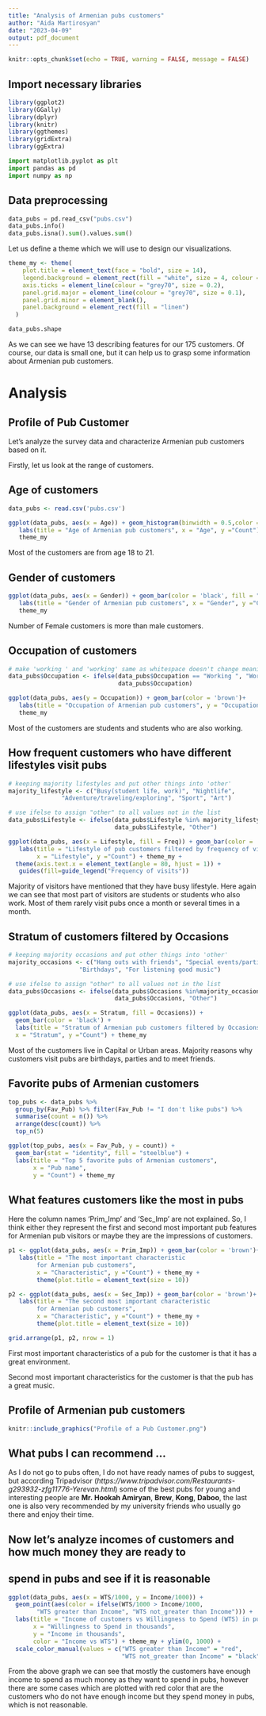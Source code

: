 ```yaml
---
title: "Analysis of Armenian pubs customers"
author: "Aida Martirosyan"
date: "2023-04-09"
output: pdf_document
---
```


```r
knitr::opts_chunk$set(echo = TRUE, warning = FALSE, message = FALSE)
```

## Import necessary libraries

```r
library(ggplot2)
library(GGally)
library(dplyr)
library(knitr)
library(ggthemes)
library(gridExtra)
library(ggExtra)
```

```python
import matplotlib.pyplot as plt
import pandas as pd
import numpy as np
```

## Data preprocessing

```python
data_pubs = pd.read_csv("pubs.csv")
data_pubs.info()
data_pubs.isna().sum().values.sum()
```

Let us define a theme which we will use to design our visualizations.

```r
theme_my <- theme(
    plot.title = element_text(face = "bold", size = 14),
    legend.background = element_rect(fill = "white", size = 4, colour = "white"),
    axis.ticks = element_line(colour = "grey70", size = 0.2),
    panel.grid.major = element_line(colour = "grey70", size = 0.1),
    panel.grid.minor = element_blank(),
    panel.background = element_rect(fill = "linen")
  )
```

```python
data_pubs.shape
```
As we can see we have 13 describing features for our 175 customers. Of course, 
our data is small one, but it can help us to grasp some information about 
Armenian pub customers.

# Analysis

## Profile of Pub Customer 

Let's analyze the survey data and characterize Armenian pub customers based on 
it.

Firstly, let us look at the range of customers.

## Age of customers

```r
data_pubs <- read.csv('pubs.csv')
```


```r
ggplot(data_pubs, aes(x = Age)) + geom_histogram(binwidth = 0.5,color ='brown') +
   labs(title = "Age of Armenian pub customers", x = "Age", y ="Count") +
   theme_my
```
Most of the customers are from age 18 to 21. 

## Gender of customers

```r
ggplot(data_pubs, aes(x = Gender)) + geom_bar(color = 'black', fill = "gray")+
   labs(title = "Gender of Armenian pub customers", x = "Gender", y ="Count") +
   theme_my
```
Number of Female customers is more than male customers.

## Occupation of customers

```r
# make 'working ' and 'working' same as whitespace doesn't change meaning
data_pubs$Occupation <- ifelse(data_pubs$Occupation == "Working ", "Working", 
                               data_pubs$Occupation)

ggplot(data_pubs, aes(y = Occupation)) + geom_bar(color = 'brown')+
   labs(title = "Occupation of Armenian pub customers", y = "Occupation", x ="Count") +
   theme_my
```
Most of the customers are students and students who are also working.

## How frequent customers who have different lifestyles visit pubs

```r
# keeping majority lifestyles and put other things into 'other'
majority_lifestyle <- c("Busy(student life, work)", "Nightlife", 
               "Adventure/traveling/exploring", "Sport", "Art")

# use ifelse to assign "other" to all values not in the list
data_pubs$Lifestyle <- ifelse(data_pubs$Lifestyle %in% majority_lifestyle, 
                              data_pubs$Lifestyle, "Other")

ggplot(data_pubs, aes(x = Lifestyle, fill = Freq)) + geom_bar(color = 'brown')+
   labs(title = "Lifestyle of pub customers filtered by frequency of visits", 
        x = "Lifestyle", y ="Count") + theme_my +
  theme(axis.text.x = element_text(angle = 80, hjust = 1)) +
   guides(fill=guide_legend("Frequency of visits"))
```
Majority of visitors have mentioned that they have busy lifestyle. Here again we
can see that most part of visitors are students or students who also work. Most 
of them rarely visit pubs once a month or several times in a month.

## Stratum of customers filtered by Occasions

```r
# keeping majority occasions and put other things into 'other'
majority_occasions <- c("Hang outs with friends", "Special events/parties", 
                    "Birthdays", "For listening good music")

# use ifelse to assign "other" to all values not in the list
data_pubs$Occasions <- ifelse(data_pubs$Occasions %in%majority_occasions, 
                              data_pubs$Occasions, "Other")

ggplot(data_pubs, aes(x = Stratum, fill = Occasions)) + 
  geom_bar(color = 'black') +
  labs(title = "Stratum of Armenian pub customers filtered by Occasions", 
  x = "Stratum", y ="Count") + theme_my
```
Most of the customers live in Capital or Urban areas. Majority reasons why 
customers visit pubs are birthdays, parties and to meet friends.

## Favorite pubs of Armenian customers

```r
top_pubs <- data_pubs %>%
  group_by(Fav_Pub) %>% filter(Fav_Pub != "I don't like pubs") %>%
  summarise(count = n()) %>%
  arrange(desc(count)) %>%
  top_n(5)

ggplot(top_pubs, aes(x = Fav_Pub, y = count)) +
  geom_bar(stat = "identity", fill = "steelblue") +
  labs(title = "Top 5 favorite pubs of Armenian customers",
       x = "Pub name",
       y = "Count") + theme_my
```

## What features customers like the most in pubs

Here the column names 'Prim_Imp' and 'Sec_Imp' are not explained. So, I think 
either they represent the first and second most important pub features for 
Armenian pub visitors or maybe they are the impressions of customers.

```r
p1 <- ggplot(data_pubs, aes(x = Prim_Imp)) + geom_bar(color = 'brown')+
   labs(title = "The most important characteristic 
        for Armenian pub customers", 
        x = "Characteristic", y ="Count") + theme_my +
        theme(plot.title = element_text(size = 10))

p2 <- ggplot(data_pubs, aes(x = Sec_Imp)) + geom_bar(color = 'brown')+
   labs(title = "The second most important characteristic 
        for Armenian pub customers", 
        x = "Characteristic", y ="Count") + theme_my +
        theme(plot.title = element_text(size = 10))

grid.arrange(p1, p2, nrow = 1)
```

First most important characteristics of a pub for the customer is that it has a 
great environment.

Second most important characteristics for the customer is that the pub has a 
great music.

## Profile of Armenian pub customers

```r
knitr::include_graphics("Profile of a Pub Customer.png")
```

## What pubs I can recommend ...

As I do not go to pubs often, I do not have ready names of pubs to suggest, but 
according Tripadvisor (*https://www.tripadvisor.com/Restaurants-g293932-zfg11776-Yerevan.html*) 
some of the best pubs for young and interesting people are
**Mr. Hookah Amiryan**, **Brew**, **Kong**, **Daboo**, the last one is also very recommended 
by my university friends who usually go there and enjoy their time.


## Now let's analyze incomes of customers and how much money they are ready to
## spend in pubs and see if it is reasonable

```r
ggplot(data_pubs, aes(x = WTS/1000, y = Income/1000)) +
  geom_point(aes(color = ifelse(WTS/1000 > Income/1000, 
        "WTS greater than Income", "WTS not_greater than Income"))) +
  labs(title = "Income of customers vs Willingness to Spend (WTS) in pubs",
       x = "Willingness to Spend in thousands",
       y = "Income in thousands",
       color = "Income vs WTS") + theme_my + ylim(0, 1000) +
  scale_color_manual(values = c("WTS greater than Income" = "red", 
                                "WTS not_greater than Income" = "black"))
```

From the above graph we can see that mostly the customers have enough income
to spend as much money as they want to spend in pubs, however there are some cases
which are plotted with red color that are the customers who do not have enough 
income but they spend money in pubs, which is not reasonable.



